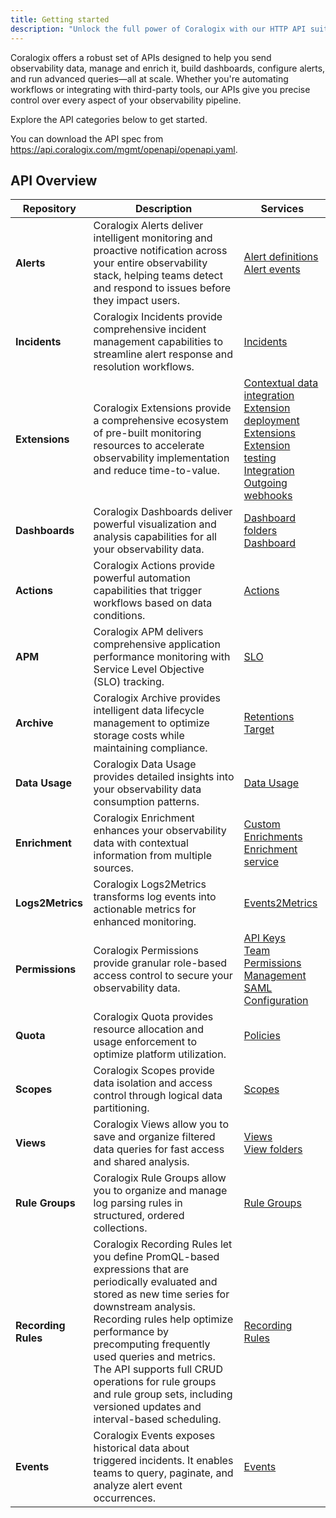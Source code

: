 ```yaml
---
title: Getting started
description: "Unlock the full power of Coralogix with our HTTP API suite"
---
```


Coralogix offers a robust set of APIs designed to help you send observability data, manage and enrich it, build dashboards, configure alerts, and run advanced queries—all at scale. Whether you're automating workflows or integrating with third-party tools, our APIs give you precise control over every aspect of your observability pipeline.

Explore the API categories below to get started.

You can download the API spec from https://api.coralogix.com/mgmt/openapi/openapi.yaml.

## API Overview

| Repository | Description | Services |
| --- | --- | --- |
| **Alerts** | Coralogix Alerts deliver intelligent monitoring and proactive notification across your entire observability stack, helping teams detect and respond to issues before they impact users. | [Alert definitions](https://docs.coralogix.com/api-reference/lts/alert-definitions-service/overview)<br /> [Alert events](https://docs.coralogix.com/api-reference/lts/alert-events-service/overview) |
| **Incidents** | Coralogix Incidents provide comprehensive incident management capabilities to streamline alert response and resolution workflows. |  [Incidents](https://docs.coralogix.com/api-reference/lts/incidents-service/overview) |
| **Extensions** | Coralogix Extensions provide a comprehensive ecosystem of pre-built monitoring resources to accelerate observability implementation and reduce time-to-value. |  [Contextual data integration](https://docs.coralogix.com/api-reference/lts/contextual-data-integration-service/overview)<br /> [Extension deployment](https://docs.coralogix.com/api-reference/lts/extension-deployment-service/overview)<br /> [Extensions](https://docs.coralogix.com/api-reference/lts/extension-service/overview)<br /> [Extension testing](https://docs.coralogix.com/api-reference/lts/extension-testing-service/overview)<br /> [Integration](https://docs.coralogix.com/api-reference/lts/integration-service/overview)<br /> [Outgoing webhooks](https://docs.coralogix.com/api-reference/lts/outgoing-webhooks-service/overview) |
| **Dashboards** | Coralogix Dashboards deliver powerful visualization and analysis capabilities for all your observability data. |  [Dashboard folders](https://docs.coralogix.com/api-reference/lts/dashboard-folders-service/overview)<br /> [Dashboard](https://docs.coralogix.com/api-reference/lts/dashboard-service/overview) |
| **Actions** | Coralogix Actions provide powerful automation capabilities that trigger workflows based on data conditions. |  [Actions](https://docs.coralogix.com/api-reference/lts/actions-service/overview) |
| **APM** | Coralogix APM delivers comprehensive application performance monitoring with Service Level Objective (SLO) tracking. |  [SLO](https://docs.coralogix.com/api-reference/lts/slos-service/overview) |
| **Archive** | Coralogix Archive provides intelligent data lifecycle management to optimize storage costs while maintaining compliance. |  [Retentions](https://docs.coralogix.com/api-reference/lts/retentions-service/overview)<br /> [Target](https://docs.coralogix.com/api-reference/lts/target-service/overview) |
| **Data Usage** | Coralogix Data Usage provides detailed insights into your observability data consumption patterns. |  [Data Usage](https://docs.coralogix.com/api-reference/lts/data-usage-service/overview) |
| **Enrichment** | Coralogix Enrichment enhances your observability data with contextual information from multiple sources. |  [Custom Enrichments](https://docs.coralogix.com/api-reference/lts/custom-enrichments-service/overview)<br /> [Enrichment service](https://docs.coralogix.com/api-reference/lts/enrichments-service/overview) |
| **Logs2Metrics** | Coralogix Logs2Metrics transforms log events into actionable metrics for enhanced monitoring. |  [Events2Metrics](https://docs.coralogix.com/api-reference/lts/events2metrics-service/overview) |
| **Permissions** | Coralogix Permissions provide granular role-based access control to secure your observability data. |  [API Keys](https://docs.coralogix.com/api-reference/lts/api-keys-service/overview)<br /> [Team Permissions Management](https://docs.coralogix.com/api-reference/lts/team-permissions-management-service/overview)<br /> [SAML Configuration](https://docs.coralogix.com/api-reference/lts/saml-configuration-service/overview) |
| **Quota** | Coralogix Quota provides resource allocation and usage enforcement to optimize platform utilization. |  [Policies](https://docs.coralogix.com/api-reference/lts/policies-service/overview) |
| **Scopes** | Coralogix Scopes provide data isolation and access control through logical data partitioning. |  [Scopes](https://docs.coralogix.com/api-reference/lts/scopes-service/overview) |
| **Views** | Coralogix Views allow you to save and organize filtered data queries for fast access and shared analysis. |  [Views](https://docs.coralogix.com/api-reference/lts/views-service/list-views-service/overview)<br /> [View folders](https://docs.coralogix.com/api-reference/lts/folders-for-views-service/overview) |
| **Rule Groups** | Coralogix Rule Groups allow you to organize and manage log parsing rules in structured, ordered collections. |  [Rule Groups](https://docs.coralogix.com/api-reference/lts/rule-groups-service/overview) |
| **Recording Rules** | Coralogix Recording Rules let you define PromQL-based expressions that are periodically evaluated and stored as new time series for downstream analysis. Recording rules help optimize performance by precomputing frequently used queries and metrics. The API supports full CRUD operations for rule groups and rule group sets, including versioned updates and interval-based scheduling. |  [Recording Rules](https://docs.coralogix.com/api-reference/lts/recording-rules-service/overview) |
| **Events** | Coralogix Events exposes historical data about triggered incidents. It enables teams to query, paginate, and analyze alert event occurrences. | [Events](https://docs.coralogix.com/api-reference/lts/events-service/overview) |
